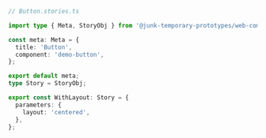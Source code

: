 ```ts
// Button.stories.ts

import type { Meta, StoryObj } from '@junk-temporary-prototypes/web-components';

const meta: Meta = {
  title: 'Button',
  component: 'demo-button',
};

export default meta;
type Story = StoryObj;

export const WithLayout: Story = {
  parameters: {
    layout: 'centered',
  },
};
```
